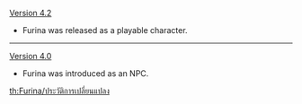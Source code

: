 {{Change History/Header}}
[[Version 4.2]]
* Furina was released as a playable character.
----
[[Version 4.0]]
* Furina was introduced as an NPC.
<noinclude>
[[th:Furina/ประวัติการเปลี่ยนแปลง]]
</noinclude>